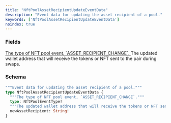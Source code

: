 ```yaml
---
title: "NftPoolAssetRecipientUpdateEventData"
description: "Event data for updating the asset recipient of a pool."
keywords: ['NftPoolAssetRecipientUpdateEventData']
noindex: true
---
```


### Fields

<a href="/api-reference/types/nftpooleventtype">
  <ResponseField name="type" type="NftPoolEventType!" required>
    The type of NFT pool event, `ASSET_RECIPIENT_CHANGE`.
  </ResponseField>
</a>

<ResponseField name="newAssetRecipient" type="String!" required>
  The updated wallet address that will receive the tokens or NFT sent to the pair during swaps.
</ResponseField>

### Schema


```graphql 
"""Event data for updating the asset recipient of a pool."""
type NftPoolAssetRecipientUpdateEventData {
  """The type of NFT pool event, `ASSET_RECIPIENT_CHANGE`."""
  type: NftPoolEventType!
  """The updated wallet address that will receive the tokens or NFT sent to the pair during swaps."""
  newAssetRecipient: String!
}
```

